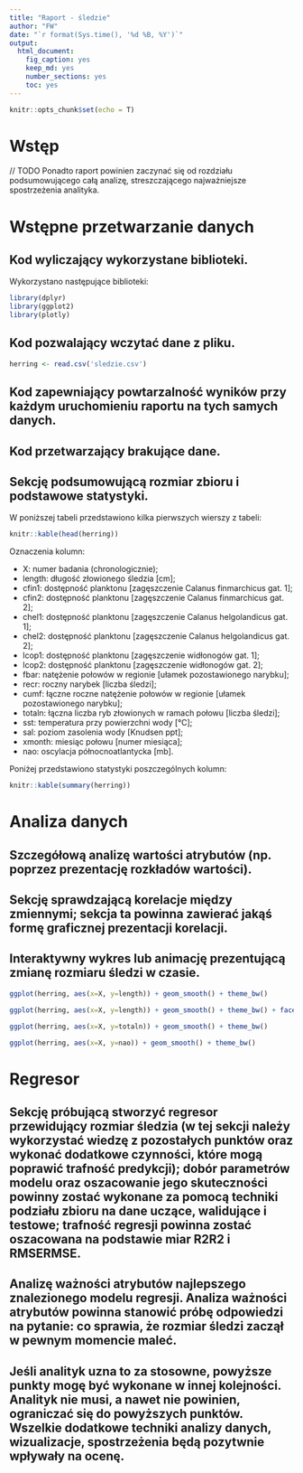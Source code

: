 ```yaml
---
title: "Raport - śledzie"
author: "FW"
date: "`r format(Sys.time(), '%d %B, %Y')`"
output: 
  html_document: 
    fig_caption: yes
    keep_md: yes
    number_sections: yes
    toc: yes
---
```


```r
knitr::opts_chunk$set(echo = T)
```

# Wstęp

// TODO 
Ponadto raport powinien zaczynać się od rozdziału podsumowującego całą analizę, streszczającego najważniejsze spostrzeżenia analityka.

# Wstępne przetwarzanie danych

## Kod wyliczający wykorzystane biblioteki.

Wykorzystano następujące biblioteki: 

```r
library(dplyr)
library(ggplot2)
library(plotly)
```


## Kod pozwalający wczytać dane z pliku.

```r
herring <- read.csv('sledzie.csv')
```


## Kod zapewniający powtarzalność wyników przy każdym uruchomieniu raportu na tych samych danych.


## Kod przetwarzający brakujące dane.


## Sekcję podsumowującą rozmiar zbioru i podstawowe statystyki.

W poniższej tabeli przedstawiono kilka pierwszych wierszy z tabeli: 

```r
knitr::kable(head(herring))
```

Oznaczenia kolumn:

* X: numer badania (chronologicznie);
* length: długość złowionego śledzia [cm];
* cfin1: dostępność planktonu [zagęszczenie Calanus finmarchicus gat. 1];
* cfin2: dostępność planktonu [zagęszczenie Calanus finmarchicus gat. 2];
* chel1: dostępność planktonu [zagęszczenie Calanus helgolandicus gat. 1];
* chel2: dostępność planktonu [zagęszczenie Calanus helgolandicus gat. 2];
* lcop1: dostępność planktonu [zagęszczenie widłonogów gat. 1];
* lcop2: dostępność planktonu [zagęszczenie widłonogów gat. 2];
* fbar: natężenie połowów w regionie [ułamek pozostawionego narybku];
* recr: roczny narybek [liczba śledzi];
* cumf: łączne roczne natężenie połowów w regionie [ułamek pozostawionego narybku];
* totaln: łączna liczba ryb złowionych w ramach połowu [liczba śledzi];
* sst: temperatura przy powierzchni wody [°C];
* sal: poziom zasolenia wody [Knudsen ppt];
* xmonth: miesiąc połowu [numer miesiąca];
* nao: oscylacja północnoatlantycka [mb].

Poniżej przedstawiono statystyki poszczególnych kolumn:

```r
knitr::kable(summary(herring))
```

# Analiza danych

## Szczegółową analizę wartości atrybutów (np. poprzez prezentację rozkładów wartości).


## Sekcję sprawdzającą korelacje między zmiennymi; sekcja ta powinna zawierać jakąś formę graficznej prezentacji korelacji.


## Interaktywny wykres lub animację prezentującą zmianę rozmiaru śledzi w czasie.

```r
ggplot(herring, aes(x=X, y=length)) + geom_smooth() + theme_bw()

ggplot(herring, aes(x=X, y=length)) + geom_smooth() + theme_bw() + facet_wrap(~xmonth)

ggplot(herring, aes(x=X, y=totaln)) + geom_smooth() + theme_bw()

ggplot(herring, aes(x=X, y=nao)) + geom_smooth() + theme_bw()
```


# Regresor

## Sekcję próbującą stworzyć regresor przewidujący rozmiar śledzia (w tej sekcji należy wykorzystać wiedzę z pozostałych punktów oraz wykonać dodatkowe czynności, które mogą poprawić trafność predykcji); dobór parametrów modelu oraz oszacowanie jego skuteczności powinny zostać wykonane za pomocą techniki podziału zbioru na dane uczące, walidujące i testowe; trafność regresji powinna zostać oszacowana na podstawie miar R2R2 i RMSERMSE.


## Analizę ważności atrybutów najlepszego znalezionego modelu regresji. Analiza ważności atrybutów powinna stanowić próbę odpowiedzi na pytanie: co sprawia, że rozmiar śledzi zaczął w pewnym momencie maleć.


## Jeśli analityk uzna to za stosowne, powyższe punkty mogę być wykonane w innej kolejności. Analityk nie musi, a nawet nie powinien, ograniczać się do powyższych punktów. Wszelkie dodatkowe techniki analizy danych, wizualizacje, spostrzeżenia będą pozytwnie wpływały na ocenę.